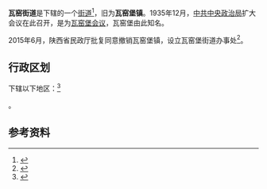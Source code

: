 {{中国乡级行政区|61/06/23/100/000|PolDivType=[[街道_(行政区划)|街道]]}}

'''瓦窑{{zy|堡|bǔ|ㄅㄨˇ}}街道'''是{{PRC admin/fullname|61/06/23/100/000|3}}下辖的一个[[街道_(行政区划)|街道]]<ref>{{PRC admin/ref sgc|{{PRC admin/parent|61/06/23/100/000}}}}</ref>，旧为'''瓦窑堡镇'''。1935年12月，[[中共中央政治局|中共中央政治局]]扩大会议在此召开，是为[[瓦窑堡会议|瓦窑堡会议]]，瓦窑堡由此知名。

2015年6月，陕西省民政厅批复同意撤销瓦窑堡镇，设立瓦窑堡街道办事处<ref>{{cite web |url=https://web.archive.org/web/20170913183916/http://news.xinhuanet.com/local/2015-06/28/c_127959075.htm |title=陕西省民政厅关于陕西省乡镇行政区划调整的公告 |date=2015-06-28 |archive-date=2017-09-13}}</ref>。

== 行政区划 ==
{{PAGENAMEBASE}}下辖以下地区：<ref>{{PRC admin/ref sgc|61/06/23/100/000}}</ref>

{{PRC admin/children|61/06/23/100/000}}。

== 参考资料 ==
{{Reflist|2}}

{{PRC admin/navcat|61/06/23/100/000}}

{{陕西行政区划小作品}}